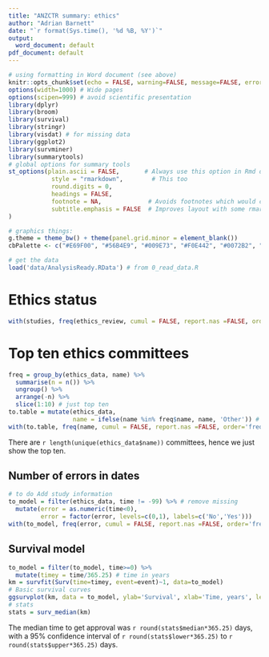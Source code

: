 ---
title: "ANZCTR summary: ethics"
author: "Adrian Barnett"
date: "`r format(Sys.time(), '%d %B, %Y')`"
output:
  word_document: default
pdf_document: default
---
  
```{r setup, include=FALSE}
# using formatting in Word document (see above)
knitr::opts_chunk$set(echo = FALSE, warning=FALSE, message=FALSE, error=FALSE, comment='', dpi=400)
options(width=1000) # Wide pages
options(scipen=999) # avoid scientific presentation
library(dplyr)
library(broom)
library(survival)
library(stringr)
library(visdat) # for missing data
library(ggplot2)
library(survminer)
library(summarytools)
# global options for summary tools
st_options(plain.ascii = FALSE,       # Always use this option in Rmd documents
            style = "rmarkdown",        # This too
            round.digits = 0, 
            headings = FALSE, 
            footnote = NA,             # Avoids footnotes which would clutter the results
            subtitle.emphasis = FALSE  # Improves layout with some rmardown themes
) 

# graphics things:
g.theme = theme_bw() + theme(panel.grid.minor = element_blank())
cbPalette <- c("#E69F00", "#56B4E9", "#009E73", "#F0E442", "#0072B2", "#D55E00", "#999999", "#CC79A7")

# get the data
load('data/AnalysisReady.RData') # from 0_read_data.R 
```

# Ethics status
```{r}
with(studies, freq(ethics_review, cumul = FALSE, report.nas =FALSE, order='freq')) 
```


# Top ten ethics committees

```{r, results='asis'}
freq = group_by(ethics_data, name) %>%
  summarise(n = n()) %>%
  ungroup() %>%
  arrange(-n) %>%
  slice(1:10) # just top ten
to.table = mutate(ethics_data,
                  name = ifelse(name %in% freq$name, name, 'Other')) # replace those outside top 10 with 'other'
with(to.table, freq(name, cumul = FALSE, report.nas =FALSE, order='freq')) 
```

There are `r length(unique(ethics_data$name))` committees, hence we just show the top ten.

## Number of errors in dates

```{r}
# to do Add study information
to_model = filter(ethics_data, time != -99) %>% # remove missing 
  mutate(error = as.numeric(time<0),
         error = factor(error, levels=c(0,1), labels=c('No','Yes')))
with(to_model, freq(error, cumul = FALSE, report.nas =FALSE, order='freq')) 
```

## Survival model

```{r}
to_model = filter(to_model, time>=0) %>%
  mutate(timey = time/365.25) # time in years
km = survfit(Surv(time=timey, event=event)~1, data=to_model)
# Basic survival curves
ggsurvplot(km, data = to_model, ylab='Survival', xlab='Time, years', legend='none')
# stats
stats = surv_median(km)
```

The median time to get approval was `r round(stats$median*365.25)` days, with a 95% confidence interval of `r round(stats$lower*365.25)` to `r round(stats$upper*365.25)` days.
